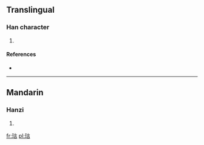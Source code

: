 ==Translingual==

===Han character===
{{Han char|rn=96|rad=玉|as=07|sn=11|four=|canj=一土卜一口 (MGYMR)}}

# {{defn|Han|sort=玉07}}

====References====
* {{Han ref|kx=0732.280|dkj=21010|dj=1144.050|hdz=21118.070|uh=7402|ud=29698}}

----

==Mandarin==

===Hanzi===
{{cmn-hanzi|pin=[[juān]] ([[juan1]]), [[xuàn]] ([[xuan4]]), [[yán]] ([[yan2]])|wg=chüan<sup>1</sup>, hsüan<sup>4</sup>, yen<sup>2</sup>}}

# {{defn|lang=cmn|sort=玉07}}

[[fr:琂]]
[[pl:琂]]